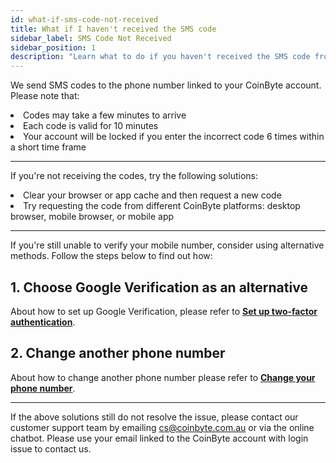 ```yaml
---
id: what-if-sms-code-not-received
title: What if I haven't received the SMS code
sidebar_label: SMS Code Not Received
sidebar_position: 1
description: "Learn what to do if you haven't received the SMS code from CoinByte."
---
```



We send SMS codes to the phone number linked to your CoinByte account. Please note that:

<TickList>
  <li>Codes may take a few minutes to arrive</li>
  <li>Each code is valid for 10 minutes</li>
  <li>Your account will be locked if you enter the incorrect code 6 times within a short time frame</li>
</TickList>

---

If you're not receiving the codes, try the following solutions:

<TickList>
  <li>Clear your browser or app cache and then request a new code</li>
  <li>Try requesting the code from different CoinByte platforms: desktop browser, mobile browser, or mobile app</li>
</TickList>

---

If you're still unable to verify your mobile number, consider using alternative methods. Follow the steps below to find out how:

## 1. Choose Google Verification as an alternative

About how to set up Google Verification, please refer to <a href="/docs/account-security/verification-and-security/set-up-two-factor-authentication"><strong>Set up two-factor authentication</strong></a>.

## 2. Change another phone number

About how to change another phone number please refer to <a href="/docs/account-security/update-details/change-your-phone-number"><strong>Change your phone number</strong></a>.

---

If the above solutions still do not resolve the issue, please contact our customer support team by emailing <a href="mailto:cs@coinbyte.com.au">cs@coinbyte.com.au</a> or via the online chatbot. Please use your email linked to the CoinByte account with login issue to contact us.

<RelatedArticles category="account-security" />

